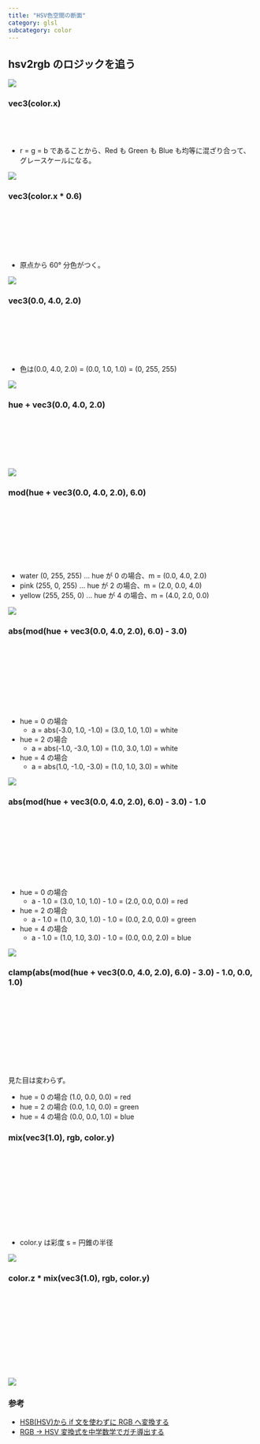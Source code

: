 ```yaml
---
title: "HSV色空間の断面"
category: glsl
subcategory: color
---
```



<Canvas />

## hsv2rgb のロジックを追う

![](/webgl-practice-ground/articles/hsv-color-space-bg/hue-circle.png)

### vec3(color.x)

```glsl
vec3 hsv2rgb(vec3 color) {
  return vec3(color.x);
}
```

- r = g = b であることから、Red も Green も Blue も均等に混ざり合って、グレースケールになる。

![](/webgl-practice-ground/articles/hsv-color-space-bg/00.png)

### vec3(color.x \* 0.6)

```glsl
vec3 hsv2rgb(vec3 color) {
  // Hueを[0, 1]から[0, 6]へスケール
  float hue = color.x * 6.0;

  return vec3(hue);
}
```

- 原点から 60° 分色がつく。

![](/webgl-practice-ground/articles/hsv-color-space-bg/01.png)

### vec3(0.0, 4.0, 2.0)

```glsl
vec3 hsv2rgb(vec3 color) {
  // Hueを[0, 1]から[0, 6]へスケール
  float hue = color.x * 6.0;

  return vec3(0.0, 4.0, 2.0);
}
```

- 色は(0.0, 4.0, 2.0) = (0.0, 1.0, 1.0) = (0, 255, 255)

![](/webgl-practice-ground/articles/hsv-color-space-bg/02.png)

### hue + vec3(0.0, 4.0, 2.0)

```glsl
vec3 hsv2rgb(vec3 color) {
  // Hueを[0, 1]から[0, 6]へスケール
  float hue = color.x * 6.0;

  return hue + vec3(0.0, 4.0, 2.0);
}
```

![](/webgl-practice-ground/articles/hsv-color-space-bg/03.png)

### mod(hue + vec3(0.0, 4.0, 2.0), 6.0)

```glsl
vec3 hsv2rgb(vec3 color) {
  // Hueを[0, 1]から[0, 6]へスケール
  float hue = color.x * 6.0;

  vec3 m = mod(hue + vec3(0.0, 4.0, 2.0), 6.0);

  return m;
}
```

- water (0, 255, 255) ... hue が 0 の場合、m = (0.0, 4.0, 2.0)
- pink (255, 0, 255) ... hue が 2 の場合、m = (2.0, 0.0, 4.0)
- yellow (255, 255, 0) ... hue が 4 の場合、m = (4.0, 2.0, 0.0)

![](/webgl-practice-ground/articles/hsv-color-space-bg/04.png)

### abs(mod(hue + vec3(0.0, 4.0, 2.0), 6.0) - 3.0)

```glsl
vec3 hsv2rgb(vec3 color) {
  // Hueを[0, 1]から[0, 6]へスケール
  float hue = color.x * 6.0;

  vec3 m = mod(hue + vec3(0.0, 4.0, 2.0), 6.0);
  vec3 a = abs(m - 3.0);

  return a;
}
```

- hue = 0 の場合
  - a = abs(-3.0, 1.0, -1.0) = (3.0, 1.0, 1.0) = white
- hue = 2 の場合
  - a = abs(-1.0, -3.0, 1.0) = (1.0, 3.0, 1.0) = white
- hue = 4 の場合
  - a = abs(1.0, -1.0, -3.0) = (1.0, 1.0, 3.0) = white

![](/webgl-practice-ground/articles/hsv-color-space-bg/05.png)

### abs(mod(hue + vec3(0.0, 4.0, 2.0), 6.0) - 3.0) - 1.0

```glsl
vec3 hsv2rgb(vec3 color) {
  // Hueを[0, 1]から[0, 6]へスケール
  float hue = color.x * 6.0;

  vec3 m = mod(hue + vec3(0.0, 4.0, 2.0), 6.0);
  vec3 a = abs(m - 3.0);

  return a - 1.0;
}
```

- hue = 0 の場合
  - a - 1.0 = (3.0, 1.0, 1.0) - 1.0 = (2.0, 0.0, 0.0) = red
- hue = 2 の場合
  - a - 1.0 = (1.0, 3.0, 1.0) - 1.0 = (0.0, 2.0, 0.0) = green
- hue = 4 の場合
  - a - 1.0 = (1.0, 1.0, 3.0) - 1.0 = (0.0, 0.0, 2.0) = blue

![](/webgl-practice-ground/articles/hsv-color-space-bg/06.png)

### clamp(abs(mod(hue + vec3(0.0, 4.0, 2.0), 6.0) - 3.0) - 1.0, 0.0, 1.0)

```glsl
vec3 hsv2rgb(vec3 color) {
  // Hueを[0, 1]から[0, 6]へスケール
  float hue = color.x * 6.0;

  vec3 m = mod(hue + vec3(0.0, 4.0, 2.0), 6.0);
  vec3 a = abs(m - 3.0);
  vec3 rgb = clamp(a - 1.0, 0.0, 1.0);

  return rgb;
}
```

見た目は変わらず。

- hue = 0 の場合 (1.0, 0.0, 0.0) = red
- hue = 2 の場合 (0.0, 1.0, 0.0) = green
- hue = 4 の場合 (0.0, 0.0, 1.0) = blue

### mix(vec3(1.0), rgb, color.y)

```glsl
vec3 hsv2rgb(vec3 color) {
  // Hueを[0, 1]から[0, 6]へスケール
  float hue = color.x * 6.0;

  vec3 m = mod(hue + vec3(0.0, 4.0, 2.0), 6.0);
  vec3 a = abs(m - 3.0);
  vec3 rgb = clamp(a - 1.0, 0.0, 1.0);

  // 白とrgbを彩度（動径）に沿って補間
  return mix(vec3(1.0), rgb, color.y);
}
```

- color.y は彩度 s = 円錐の半径

![](/webgl-practice-ground/articles/hsv-color-space-bg/07.png)

### color.z \* mix(vec3(1.0), rgb, color.y)

```glsl
vec3 hsv2rgb(vec3 color) {
  // Hueを[0, 1]から[0, 6]へスケール
  float hue = color.x * 6.0;

  vec3 m = mod(hue + vec3(0.0, 4.0, 2.0), 6.0);
  vec3 a = abs(m - 3.0);
  vec3 rgb = clamp(a - 1.0, 0.0, 1.0);

  // 白とrgbを彩度（動径）に沿って補間したものに明度をかける
  return color.z * mix(vec3(1.0), rgb, color.y);
}
```

![](/webgl-practice-ground/articles/hsv-color-space-bg/08.png)

### 参考

- [HSB(HSV)から if 文を使わずに RGB へ変換する](https://sites.google.com/site/bknobiboroku/programming-tips/wpf/Csharp_wpf_HSB_to_RGB)
- [RGB -> HSV 変換式を中学数学でガチ導出する](https://zenn.dev/tetracalibers/articles/78474ee3e8678e)
